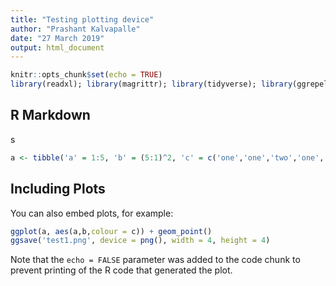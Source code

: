 ```yaml
---
title: "Testing plotting device"
author: "Prashant Kalvapalle"
date: "27 March 2019"
output: html_document
---
```


```r
knitr::opts_chunk$set(echo = TRUE)
library(readxl); library(magrittr); library(tidyverse); library(ggrepel); library(rlist) 
```

## R Markdown

s

```r
a <- tibble('a' = 1:5, 'b' = (5:1)^2, 'c' = c('one','one','two','one','two'))
```

## Including Plots

You can also embed plots, for example:

```r
ggplot(a, aes(a,b,colour = c)) + geom_point()
ggsave('test1.png', device = png(), width = 4, height = 4)
```

Note that the `echo = FALSE` parameter was added to the code chunk to prevent printing of the R code that generated the plot.
